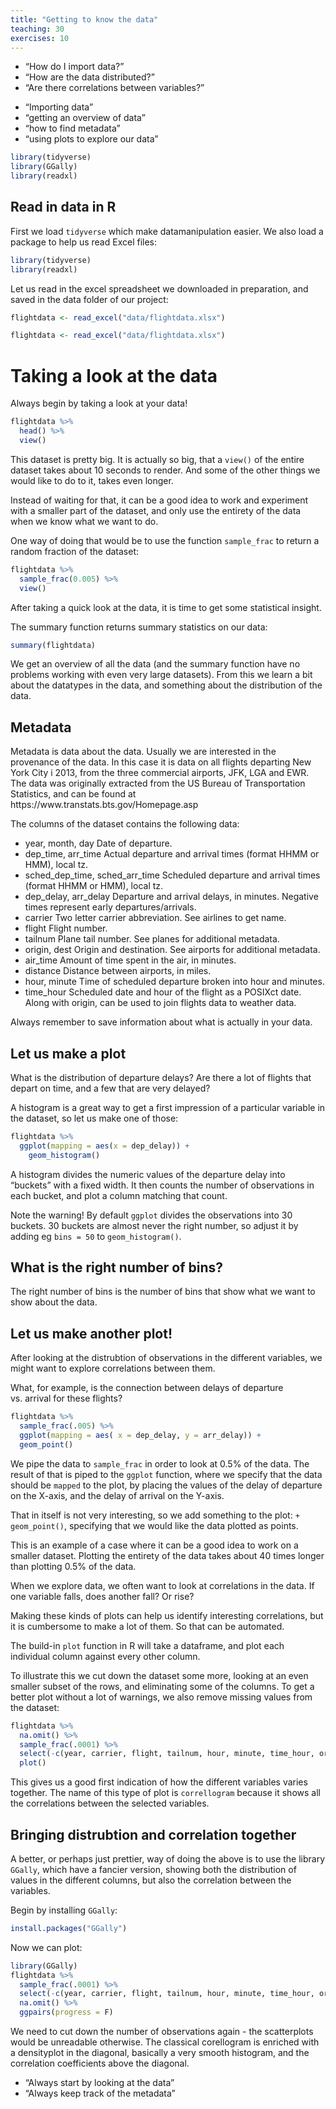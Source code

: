 ```yaml
---
title: "Getting to know the data"
teaching: 30
exercises: 10
---
```


::::questions
- "How do I import data?"
- "How are the data distributed?"
- "Are there correlations between variables?"
::::

::::objectives
- "Importing data"
- "getting an overview of data"
- "how to find metadata"
- "using plots to explore our data"
::::



```r
library(tidyverse)
library(GGally)
library(readxl)
```


## Read in data in R

First we load `tidyverse` which make datamanipulation easier. We also load a 
package to help us read Excel files:
```r
library(tidyverse)
library(readxl)
```

Let us read in the excel spreadsheet we downloaded in preparation, and saved
in the data folder of our project:

```r
flightdata <- read_excel("data/flightdata.xlsx")
```


```r
flightdata <- read_excel("data/flightdata.xlsx")
```


# Taking a look at the data

Always begin by taking a look at your data!

```r
flightdata %>% 
  head() %>% 
  view()
```


This dataset is pretty big. It is actually so big, that a `view()` of the 
entire dataset takes about 10 seconds to render. And some of the other
things we would like to do to it, takes even longer.

Instead of waiting for that, it can be a good idea to work and experiment with
a smaller part of the dataset, and only use the entirety of the data when we 
know what we want to do.

One way of doing that would be to use the function `sample_frac` to return a
random fraction of the dataset:

```r
flightdata %>% 
  sample_frac(0.005) %>% 
  view()
```

After taking a quick look at the data, it is time to get some
statistical insight.

The summary function returns summary statistics on our data:
```r
summary(flightdata)
```
We get an overview of all the data (and the summary function have no problems
working with even very large datasets). From this we learn a bit about the 
datatypes in the data, and something about the distribution of the data. 

## Metadata

Metadata is data about the data. 
Usually we are interested in the provenance of the data. In this case it is
data on all flights departing New York City i 2013, from the three commercial
airports, JFK, LGA and EWR.
The data was originally extracted from the US Bureau of Transportation Statistics,
and can be found at https://www.transtats.bts.gov/Homepage.asp

The columns of the dataset contains the following data:

* year, month, day Date of departure.
* dep_time, arr_time Actual departure and arrival times (format HHMM or HMM), local tz.
* sched_dep_time, sched_arr_time Scheduled departure and arrival times (format HHMM or HMM), local tz.
* dep_delay, arr_delay Departure and arrival delays, in minutes. Negative times represent early departures/arrivals.
* carrier Two letter carrier abbreviation. See airlines to get name.
* flight Flight number.
* tailnum Plane tail number. See planes for additional metadata.
* origin, dest Origin and destination. See airports for additional metadata.
* air_time Amount of time spent in the air, in minutes.
* distance Distance between airports, in miles.
* hour, minute Time of scheduled departure broken into hour and minutes.
* time_hour Scheduled date and hour of the flight as a POSIXct date. Along with origin, can be used to join flights data to weather data.

Always remember to save information about what is actually in your 
data. 


## Let us make a plot

What is the distribution of departure delays? Are there a lot of flights that
depart on time, and a few that are very delayed?

A histogram is a great way to get a first impression of a particular variable
in the dataset, so let us make one of those:

```r
flightdata %>% 
  ggplot(mapping = aes(x = dep_delay)) +
    geom_histogram()
```
A histogram divides the numeric values of the departure delay into "buckets" 
with a fixed width. It then counts the number of observations in each 
bucket, and plot a column matching that count. 

Note the warning! By default `ggplot` divides the observations into 30 buckets.
30 buckets are almost never the right number, so adjust it by adding eg `bins = 50`
to `geom_histogram()`.

::::callout
## What is the right number of bins?

The right number of bins is the number of bins that show what
we want to show about the data. 



::::



## Let us make another plot!

After looking at the distrubtion of observations in the different variables, we might want to explore correlations between them.

What, for example, is the connection between delays of departure vs. arrival for these 
flights?

```r
flightdata %>% 
  sample_frac(.005) %>% 
  ggplot(mapping = aes( x = dep_delay, y = arr_delay)) +
  geom_point()
```
We pipe the data to `sample_frac` in order to look at 0.5% of the data. 
The result of that is piped to the `ggplot` function, where we specify that 
the data should be `mapped` to the plot, by placing the values of the delay of 
departure on the X-axis, and the delay of arrival on the Y-axis. 

That in itself is not very interesting, so we add something to the plot:
`+ geom_point()`, specifying that we would like the data plotted as points.

This is an example of a case where it can be a good idea to work on a 
smaller dataset. Plotting the entirety of the data takes about 40 times
longer than plotting 0.5% of the data.

When we explore data, we often want to look at correlations in the data. 
If one variable falls, does another fall? Or rise?

Making these kinds of plots can help us identify interesting correlations, but
it is cumbersome to make a lot of them. So that can be automated.

The build-in `plot` function in R will take a dataframe, and plot each 
individual column against every other column. 

To illustrate this we cut down the dataset some more, looking at an even smaller
subset of the rows, and eliminating some of the columns. To get a better plot
without a lot of warnings, we also remove missing values from the dataset:

```r
flightdata %>% 
  na.omit() %>% 
  sample_frac(.0001) %>% 
  select(-c(year, carrier, flight, tailnum, hour, minute, time_hour, origin, dest)) %>% 
  plot()
```
This gives us a good first indication of how the different variables varies 
together. The name of this type of plot is `correllogram` because it shows
all the correlations between the selected variables.

## Bringing distrubtion and correlation together

A better, or perhaps just prettier, way of doing the above is to use the library
`GGally`, which have a fancier version, showing both the distribution of values
in the different columns, but also the correlation between the variables.

Begin by installing `GGally`:
```r
install.packages("GGally")
```

Now we can plot:

```r
library(GGally)
flightdata %>% 
  sample_frac(.0001) %>% 
  select(-c(year, carrier, flight, tailnum, hour, minute, time_hour, origin, dest)) %>% 
  na.omit() %>% 
  ggpairs(progress = F)
```

We need to cut down the number of observations again - the scatterplots would
be unreadable otherwise. The classical corellogram is enriched with a densityplot
in the diagonal, basically a very smooth histogram, and the correlation coefficients
above the diagonal.



::::keypoints
- "Always start by looking at the data"
- "Always keep track of the metadata"
::::
